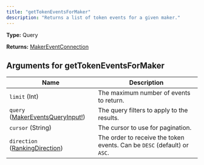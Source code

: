 ```yaml
---
title: "getTokenEventsForMaker"
description: "Returns a list of token events for a given maker."
---
```


**Type:** Query

**Returns:** [MakerEventConnection](/api-reference/types/makereventconnection)

## Arguments for getTokenEventsForMaker

| Name | Description |
|------|-------------|
| `limit` (Int) | The maximum number of events to return. |
| `query` ([MakerEventsQueryInput!](/api-reference/types/makereventsqueryinput)) | The query filters to apply to the results. |
| `cursor` (String) | The cursor to use for pagination. |
| `direction` ([RankingDirection](/api-reference/types/rankingdirection)) | The order to receive the token events. Can be `DESC` (default) or `ASC`. |


